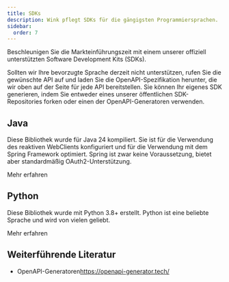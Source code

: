 ```yaml
---
title: SDKs
description: Wink pflegt SDKs für die gängigsten Programmiersprachen.
sidebar:
  order: 7
---
```


Beschleunigen Sie die Markteinführungszeit mit einem unserer offiziell unterstützten Software Development Kits (SDKs).

Sollten wir Ihre bevorzugte Sprache derzeit nicht unterstützen, rufen Sie die gewünschte API auf und laden Sie die OpenAPI-Spezifikation herunter, die wir oben auf der Seite für jede API bereitstellen. Sie können Ihr eigenes SDK generieren, indem Sie entweder eines unserer öffentlichen SDK-Repositories forken oder einen der OpenAPI-Generatoren verwenden.

## Java

Diese Bibliothek wurde für Java 24 kompiliert. Sie ist für die Verwendung des reaktiven WebClients konfiguriert und für die Verwendung mit dem Spring Framework optimiert. Spring ist zwar keine Voraussetzung, bietet aber standardmäßig OAuth2-Unterstützung.

<LinkButton href="https://github.com/wink-travel/wink-sdk-java" variant="secondary" icon="external">
  Mehr erfahren
</LinkButton>


## Python

Diese Bibliothek wurde mit Python 3.8+ erstellt. Python ist eine beliebte Sprache und wird von vielen geliebt.

<LinkButton href="https://github.com/wink-travel/wink-sdk-python" variant="secondary" icon="external">
  Mehr erfahren
</LinkButton>


## Weiterführende Literatur

* OpenAPI-Generatoren<https://openapi-generator.tech/>

